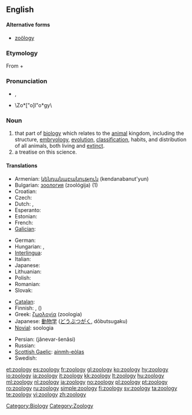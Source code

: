 {{wikipedia}}
==English==

====Alternative forms====
* [[zoölogy]]

===Etymology===
From {{etyl|grc|en}} {{term|ζῷον||tr=zōon|lang=grc|animal|sc=polytonic}} + {{term|λόγος||tr=logos|lang=grc|knowledge|sc=polytonic}}

===Pronunciation===
* {{IPA|/zəʊˈɒlədʒi/}}, {{SAMPA|/z@U"Ql@dZi/}}
* \Zo*["o]l"o*gy\

===Noun===
{{en-noun|zoologies}}

# that part of [[biology]] which relates to the [[animal]] kingdom, including the structure, [[embryology]], [[evolution]], [[classification]], habits, and distribution of all animals, both living and [[extinct]].
# a treatise on this science.

====Translations====
{{trans-top|science that studies the animal kingdom}}
* Armenian: [[կենդանաբանություն]] (kendanabanut'yun)
* Bulgarian: [[зоология]] (zoológija) {{f}} (1)
* Croatian: {{t-|hr|zoologija|f|alt=zoològija}}
* Czech: {{t+|cs|zoologie|f}}
* Dutch: {{t+|nl|zoölogie}}, {{t+|nl|dierkunde}}
* Esperanto: {{t-|eo|zoologio|xs=Esperanto}}
* Estonian: {{t-|et|zooloogia}}
* French: {{t+|fr|zoologie|f}}
* [[Galician]]: {{t+|gl|zooloxía|f|xs=Galician}}
{{trans-mid}}
* German: {{t+|de|Zoologie|f}}
* Hungarian: {{t+|hu|állattan}}, {{t+|hu|zoológia}}
* [[Interlingua]]: {{t+|ia|zoologia|xs=Interlingua}}
* Italian: {{t+|it|zoologia|f}}
* Japanese: {{t+|ja|動物学|tr=dōbutsugaku|sc=Jpan}}
* Lithuanian: {{t+|lt|zoologija|f|xs=Lithuanian}}
* Polish: {{t+|pl|zoologia|f}}
* Romanian: {{t+|ro|zoologie|f}}
* Slovak: {{t-|sk|zoológia|f}}
{{trans-bottom}}
{{checktrans-top}}
* [[Catalan]]: {{t-|ca|zoologia|f}}
* Finnish: {{t+|fi|eläintiede}}, ({{t+|fi|zoologia}})
* Greek: [[ζωολογία]] (zoologia) {{f}}
* Japanese: [[動物学]] ([[どうぶつがく]], dōbutsugaku)
* [[Novial]]: soologia
{{checktrans-mid}}
* Persian: {{fa-Arab|[[جانورشناسی]]}} (jânevar-šenâsi)
* Russian: {{t+|ru|зоология|f|tr=zoológija|sc=Cyrl}}
* [[Scottish Gaelic]]: [[ainmh-eòlas]] {{m}}
* Swedish: {{t+|sv|zoologi|c}}
{{checktrans-bottom}}

[[Category:Biology]]
[[Category:Zoology]]

[[et:zoology]]
[[es:zoology]]
[[fr:zoology]]
[[gl:zoology]]
[[ko:zoology]]
[[hy:zoology]]
[[io:zoology]]
[[ia:zoology]]
[[it:zoology]]
[[kk:zoology]]
[[lt:zoology]]
[[hu:zoology]]
[[ml:zoology]]
[[nl:zoology]]
[[ja:zoology]]
[[no:zoology]]
[[pl:zoology]]
[[pt:zoology]]
[[ro:zoology]]
[[ru:zoology]]
[[simple:zoology]]
[[fi:zoology]]
[[sv:zoology]]
[[ta:zoology]]
[[te:zoology]]
[[vi:zoology]]
[[zh:zoology]]